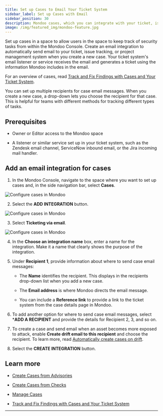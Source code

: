 ```yaml
---
title: Set up Cases to Email Your Ticket System
sidebar_label: Set up Cases with Email
sidebar_position: 30
description: Mondoo cases, which you can integrate with your ticket, issue tracking, or project management software, allow you to track remediation of important security findings. Set up an integration to start using cases and include Mondoo data in your regular project workflow.
image: /img/featured_img/mondoo-feature.jpg
---
```


Set up cases in a space to allow users in the space to keep track of security tasks from within the Mondoo Console. Create an email integration to automatically send email to your ticket, issue tracking, or project management system when you create a new case. Your ticket system's email listener or service receives the email and generates a ticket using the information Mondoo includes in the email.

For an overview of cases, read [Track and Fix Findings with Cases and Your Ticket System](/platform/cases/overview/).

You can set up multiple recipients for case email messages. When you create a new case, a drop-down lets you choose the recipient for that case. This is helpful for teams with different methods for tracking different types of tasks.

## Prerequisites

- Owner or Editor access to the Mondoo space

- A listener or similar service set up in your ticket system, such as the Zendesk email channel, ServiceNow inbound email, or the Jira incoming mail handler.

## Add an email integration for cases

1. In the Mondoo Console, navigate to the space where you want to set up cases and, in the side navigation bar, select **Cases**.

  ![Configure cases in Mondoo](/img/platform/cases/cases-blank.png)

2. Select the **ADD INTEGRATION** button.

  ![Configure cases in Mondoo](/img/platform/cases/cases-integrations.png)

3. Select **Ticketing via email**.

  ![Configure cases in Mondoo](/img/platform/cases/cases-add-email.png)

4. In the **Choose an integration name** box, enter a name for the integration. Make it a name that clearly shows the purpose of the integration.

5. Under **Recipient 1**, provide information about where to send case email messages:

   - The **Name** identifies the recipient. This displays in the recipients drop-down list when you add a new case.

   - The **Email address** is where Mondoo directs the email message.

   - You can include a **Reference link** to provide a link to the ticket system from the case details page in Mondoo.

6. To add another option for where to send case email messages, select ***ADD A RECIPIENT** and provide the details for Recipient 2, 3, and so on.

7. To create a case and send email when an asset becomes more exposed to attack, enable **Create drift email to this recipient** and choose the recipient. To learn more, read [Automatically create cases on drift](/platform/cases/manage#automatically-create-cases-on-drift).

8. Select the **CREATE INTEGRATION** button.

## Learn more

- [Create Cases from Advisories](/platform/cases/advisories/)

- [Create Cases from Checks](/platform/cases/checks/)

- [Manage Cases](/platform/cases/manage/)

- [Track and Fix Findings with Cases and Your Ticket System](/platform/cases/overview/)

---
